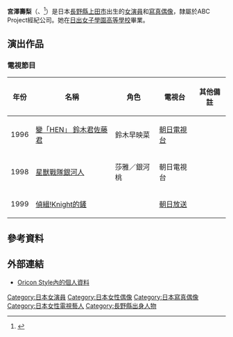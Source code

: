 {{Infobox person
| name            = 宮澤壽梨
| image           = 
| caption         = 
| native_name     = 宮澤 寿梨
| native_name_lang = ja
| birth_name      = 
| birth_date      = {{Birth date and age|1980|4|25}}
| birth_place     = {{JPN}}[[長野縣|長野縣]][[上田市|上田市]]
| nationality     = [[日本人|日本人]]
| death_date      = 
| occupation      = [[女演員|女演員]]
| years_active    = 1993年-2007年
| death_place     = 
| spouse          = 
| height          = 
| alias           = 
| website         = 
}}
'''宮澤壽梨'''（{{lang-ja|みやざわ じゅり}}、{{bd|1980年|4月25日|catIdx=Miyazawa Juri}}<ref>{{cite web|url=http://www.oricon.co.jp/prof/202109/|title=Oricon Style內的個人資料|accessdate=2016年2月13日|archive-date=2015年9月24日|archive-url=https://web.archive.org/web/20150924170012/http://www.oricon.co.jp/prof/202109/|dead-url=no}}</ref>）是日本[[長野縣|長野縣]][[上田市|上田市]]出生的[[女演員|女演員]]和[[寫真偶像|寫真偶像]]，隸屬於ABC Project經紀公司。她在[[日出女子學園高等學校|日出女子學園高等學校]]畢業。

==演出作品==
===電視節目===
{| border="2" cellpadding="4" cellspacing="0" style="margin: 1em 1em 1em 0; background: #f9f9f9; border: 1px #aaa solid; border-collapse: collapse; font-size: 90%;"
|- bgcolor="#B0C4DE" align="center"
! 年份
! 名稱
! 角色
! 電視台
! 其他備註
|-
| 1996 || [[變_(漫畫)|變「HEN」 鈴木君佐藤君]] || 鈴木早映菜 || [[朝日電視台|朝日電視台]] ||
|-
| 1998 || [[星獸戰隊銀河人|星獸戰隊銀河人]] || 莎雅／銀河桃 || 朝日電視台 ||
|-
| 1999 || [[偵緝!Knight的鏟|偵緝!Knight的鏟]] || || [[朝日放送|朝日放送]] ||
|}

==參考資料==
{{reflist}}

==外部連結==
*[http://www.oricon.co.jp/prof/202109/ Oricon Style內的個人資料]{{Wayback|url=http://www.oricon.co.jp/prof/202109/ |date=20150924170012 }} {{ja icon}}

{{超級戰隊系列歷代粉紅戰士主演演員}}
{{Authority control}}
{{DEFAULTSORT:Miyazawa, Juri}}
[[Category:日本女演員|Category:日本女演員]]
[[Category:日本女性偶像|Category:日本女性偶像]]
[[Category:日本寫真偶像|Category:日本寫真偶像]]
[[Category:日本女性電視藝人|Category:日本女性電視藝人]]
[[Category:長野縣出身人物|Category:長野縣出身人物]]